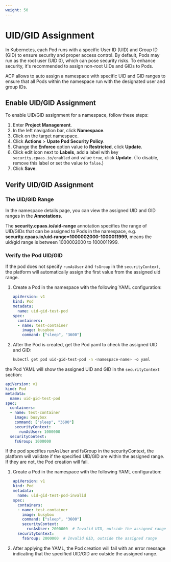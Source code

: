 ```yaml
---
weight: 50
---
```


# UID/GID Assignment

In Kubernetes, each Pod runs with a specific User ID (UID) and Group ID (GID) to ensure security and proper access control. By default, Pods may run as the root user (UID 0), which can pose security risks. To enhance security, it's recommended to assign non-root UIDs and GIDs to Pods.

ACP allows to auto assign a namespace with specific UID and GID ranges to ensure that all Pods within the namespace run with the designated user and group IDs.

## Enable UID/GID Assignment

To enable UID/GID assignment for a namespace, follow these steps:

1. Enter **Project Management**.
2. In the left navigation bar, click **Namespace**.
3. Click on the target namespace.
4. Click **Actions** > **Upate Pod Security Policy**.
5. Change the **Enforce** option value to **Restricted**, click **Update**.
6. Click edit icon next to **Labels**, add a label with key `security.cpaas.io/enabled` and value `true`, click **Update**. (To disable, remove this label or set the value to `false`.)
8. Click **Save**.

## Verify UID/GID Assignment

### The UID/GID Range

In the namespace details page, you can view the assigned UID and GID ranges in the **Annotations**.

The **security.cpaas.io/uid-range** annotation specifies the range of UID/GIDs that can be assigned to Pods in the namespace, e.g. **security.cpaas.io/uid-range=1000002000-1000011999**, means the uid/gid range is between 1000002000 to 1000011999.

### Verify the Pod UID/GID

If the pod does not specify `runAsUser` and `fsGroup` in the `securityContext`, the platform will automatically assign the first value from the assigned uid range.

1. Create a Pod in the namespace with the following YAML configuration:

    ```yaml
    apiVersion: v1
    kind: Pod
    metadata:
      name: uid-gid-test-pod
    spec:
      containers:
      - name: test-container
        image: busybox
        command: ["sleep", "3600"]
    ```

2. After the Pod is created, get the Pod yaml to check the assigned UID and GID:

    ```bash
    kubectl get pod uid-gid-test-pod -n <namespace-name> -o yaml
    ```

the Pod YAML will show the assigned UID and GID in the `securityContext` section:

  ```yaml
  apiVersion: v1
  kind: Pod
  metadata:
    name: uid-gid-test-pod
  spec:
    containers:
    - name: test-container
      image: busybox
      command: ["sleep", "3600"]
      securityContext:
        runAsUser: 1000000
    securityContext:
      fsGroup: 1000000
  ```

If the pod specifies runAsUser and fsGroup in the securityContext, the platform will validate if the specified UID/GID are within the assigned range. If they are not, the Pod creation will fail.

1. Create a Pod in the namespace with the following YAML configuration:

   ```yaml
   apiVersion: v1
   kind: Pod
   metadata:
     name: uid-gid-test-pod-invalid
   spec:
     containers:
     - name: test-container
       image: busybox
       command: ["sleep", "3600"]
       securityContext:
         runAsUser: 2000000  # Invalid UID, outside the assigned range
     securityContext:
       fsGroup: 2000000  # Invalid GID, outside the assigned range
   ```

2. After applying the YAML, the Pod creation will fail with an error message indicating that the specified UID/GID are outside the assigned range.
